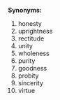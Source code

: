 '''Synonyms:'''
#honesty
#uprightness
#rectitude
#unity
#wholeness
#purity
#goodness
#probity
#sincerity
#virtue
